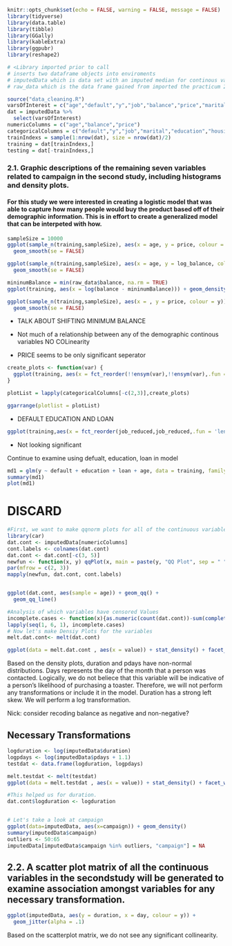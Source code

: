 ```r
knitr::opts_chunk$set(echo = FALSE, warning = FALSE, message = FALSE)
library(tidyverse)
library(data.table)
library(tibble)
library(GGally)
library(kableExtra)
library(ggpubr)
library(reshape2)

# <Library imported prior to call
# inserts two dataframe objects into enviroments
# imputedData which is data set with an imputed median for continous variables
# raw_data which is the data frame gained from imported the practicum 2 materials

source("data_cleaning.R")
varsOfInterest = c("age","default","y","job","balance","price","marital","housing","education","loan","log_balance","job_reduced")
dat = imputedData %>% 
  select(varsOfInterest)
numericColumns = c("age","balance","price")
categoricalColumns = c("default","y","job","marital","education","housing","loan")
trainIndexs = sample(1:nrow(dat), size = nrow(dat)/2)
training = dat[trainIndexs,]
testing = dat[-trainIndexs,]
```


### 2.1.  Graphic descriptions of the remaining seven variables related to campaign in the second study, including histograms and density plots.



#### For this study we were interested in creating a logistic model that was able to capture how many people would buy the product based off of their demographic information. This is in effort to create a generalized model that can be interpeted with how.


```r
sampleSize = 10000
ggplot(sample_n(training,sampleSize), aes(x = age, y = price, colour = y)) + geom_jitter(alpha = .25) +
  geom_smooth(se = FALSE)
```

```r
ggplot(sample_n(training,sampleSize), aes(x = age, y = log_balance, colour = y)) + geom_jitter(alpha = .15) +
  geom_smooth(se = FALSE)
```

```r
mininumBalance = min(raw_data$balance, na.rm = TRUE)
ggplot(training, aes(x = log(balance - mininumBalance))) + geom_density()
```




```r
ggplot(sample_n(training,sampleSize), aes(x = , y = price, colour = y)) + geom_point(alpha = .2) +
  geom_smooth(se = FALSE)
```


- TALK ABOUT SHIFTING MINIMUM BALANCE

- Not much of a relationship between any of the demographic continous variables NO COLinearity

- PRICE seems to be only significant seperator

```r
create_plots <- function(var) {
  ggplot(training, aes(x = fct_reorder(!!ensym(var),!!ensym(var),.fun = 'length'), fill = y )) + geom_bar(stat = 'count')
}

plotList = lapply(categoricalColumns[-c(2,3)],create_plots)

ggarrange(plotlist = plotList)

```

- DEFAULT EDUCATION AND LOAN

```r
ggplot(training,aes(x = fct_reorder(job_reduced,job_reduced,.fun = 'length'),  fill = y)) + geom_bar(stat='count')
```

- Not looking significant

Continue to examine using defualt, education, loan in model

```r
md1 = glm(y ~ default + education + loan + age, data = training, family = binomial)
summary(md1)
plot(md1)
```
















# DISCARD


```r
#First, we want to make qqnorm plots for all of the continuous variables, which could be used to supplement density plots and justify transformations (include in the appendix)
library(car)
dat.cont <- imputedData[numericColumns]
cont.labels <- colnames(dat.cont)
dat.cont <- dat.cont[-c(3, 5)]
newfun <- function(x, y) qqPlot(x, main = paste(y, "QQ Plot", sep = " "))
par(mfrow = c(2, 3))
mapply(newfun, dat.cont, cont.labels)


ggplot(dat.cont, aes(sample = age)) + geom_qq() +
  geom_qq_line()

#Analysis of which variables have censored Values
incomplete.cases <- function(x){as.numeric(count(dat.cont))-sum(complete.cases(dat.cont[x]))}
lapply(seq(1, 6, 1), incomplete.cases)
# Now let's make Densiy Plots for the variables
melt.dat.cont<- melt(dat.cont)

ggplot(data = melt.dat.cont , aes(x = value)) + stat_density() + facet_wrap(~variable, scales = "free")
```

Based on the density plots, duration and pdays have non-normal distributions. Days represents the day of the month that a person was contacted.  Logically, we do not beliece that this variable will be indicative of a person's likelihood of purchasing a toaster.  Therefore, we will not perform any transformations or include it in the model.  Duration has a strong left skew.  We will perform a log transformation.  

Nick: consider recoding balance as negative and non-negative?

## Necessary Transformations
```r
logduration <- log(imputedData$duration)
logpdays <- log(imputedData$pdays + 1.1)
testdat <- data.frame(logduration, logpdays)

melt.testdat <- melt(testdat)
ggplot(data = melt.testdat , aes(x = value)) + stat_density() + facet_wrap(~variable, scales = "free")

#This helped us for duration.
dat.cont$logduration <- logduration


# Let's take a look at campaign
ggplot(data=imputedData, aes(x=campaign)) + geom_density()
summary(imputedData$campaign)
outliers <- 50:65
imputedData[imputedData$campaign %in% outliers, "campaign"] = NA

```

## 2.2.  A  scatter  plot  matrix  of  all  the  continuous  variables  in  the  secondstudy will be generated to examine association amongst variables for any necessary transformation.



```r
ggplot(imputedData, aes(y = duration, x = day, colour = y)) + 
  geom_jitter(alpha = .1)
```



Based on the scatterplot matrix, we do not see any significant collinearity.